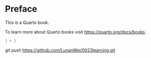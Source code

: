 # Preface {.unnumbered}

This is a Quarto book.

To learn more about Quarto books visit <https://quarto.org/docs/books>.

```r
1 + 1

```

git push <https://github.com/LunanWei/0023learning.git>

